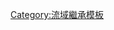 {{PVilaine}}<includeonly>[[Category:维莱讷河支流|{{PAGENAME}}]]</includeonly><noinclude>[[Category:流域繼承模板]]</noinclude>